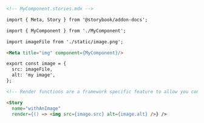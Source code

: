 ```md
<!-- MyComponent.stories.mdx -->

import { Meta, Story } from '@storybook/addon-docs';

import { MyComponent } from './MyComponent';

import imageFile from './static/image.png';

<Meta title="img" component={MyComponent}/>

export const image = {
  src: imageFile,
  alt: 'my image',
};

<!-- Render functions are a framework specific feature to allow you control on how the component renders -->

<Story 
  name="withAnImage"
  render={() => <img src={image.src} alt={image.alt} />} />
```